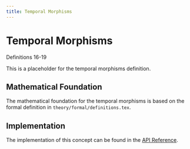 ```yaml
---
title: Temporal Morphisms
---
```


# Temporal Morphisms

:::: {.math-definition}
::: {.math-title}
Definitions 16-19
:::

This is a placeholder for the temporal morphisms definition.
::::

## Mathematical Foundation

The mathematical foundation for the temporal morphisms is based on the formal definition in `theory/formal/definitions.tex`.

## Implementation

The implementation of this concept can be found in the [API Reference](../implementation/api/index.html).

